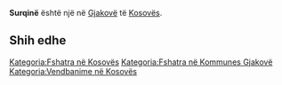 {{Fshat në 
 | Emri                = Surqinë
 | EmriAlt                = 
 | NAME_SHORT_FORM=      
 | NAME_GENERIC=      
 | NAME_SORT_NAME_RO=      SURQINE
 | FULL_NAME_RO = Surqinë
 | FULL_NAME_ND_RO=Surqine
 | SORT_NAME_RG=SURQINE
 | FULL_NAME_RG=Surqinë
 | FULL_NAME_ND_RG=Surqine
 | SRP_NAME_SHORT_FORM=      
 | SRP_NAME_GENERIC=      
 | SRP_NAME_SORT_NAME_RO=      
 | SRP_FULL_NAME_RO = 
 | SRP_FULL_NAME_ND_RO=
 | SRP_SORT_NAME_RG=
 | SRP_FULL_NAME_RG=
 | SRP_FULL_NAME_ND_RG=
 | Emri (Rasa dhanore) = 
 | Figura              = 
 | Shteti              = Kosovo
 | Komuna              = Gjakovë
 | Kodi postar         = 
 | Sipërfaqja          = 

 | Popullsia           = 

 | Regj. i popullsisë  = 
 | Dend. e popullsisë  = 
 | Faqja zyrtare       = 
 <!--- Koordinatat ----> 
 | Gjerësia            = 42.44
 | Gjatësia            = 21.180278
 | Lartësia            = 
}}
'''Surqinë''' është një [[]] në [[Gjakovë]] të [[Kosovës]].

<!-- == Gjeografia == -->
<!-- == Historia == -->
<!-- == Demografia == -->
== Shih edhe ==
{{Komuna Gjakovë}}
{{Kosovo-Administrata-Cung}}

[[Kategoria:Fshatra në Kosovës]]
[[Kategoria:Fshatra në Kommunes Gjakovë]]
[[Kategoria:Vendbanime në Kosovës]]